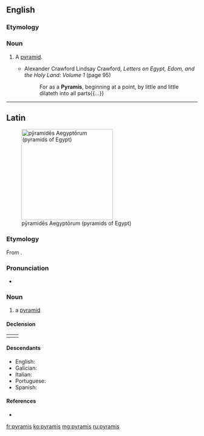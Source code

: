 ==English==

===Etymology===
{{etyl|la|en}} {{lena}}

===Noun===
{{en-noun|pyramides}}

# {{label|en|obsolete}} A [[pyramid]].
#* Alexander Crawford Lindsay Crawford, ''Letters on Egypt, Edom, and the Holy Land: Volume 1'' (page 95)
#*: For as a '''Pyramis''', beginning at a point, by little and little dilateth into all parts{{...}}

{{Webster 1913}}

----

==Latin==
[[File:All Gizah Pyramids.jpg|thumb|240px|pȳramidēs Aegyptōrum (pyramids of Egypt)]]

===Etymology===
From {{der|la|grc|πυραμίς}}.

===Pronunciation===
* {{la-IPA|pȳramis}}

===Noun===
{{la-noun|pȳramis||pȳramidis|gen2=pȳramidos|f|third}}

# a [[pyramid]]

====Declension====
{|
|{{la-decl-3rd|pȳramis|pȳramid}}
|{{la-decl-3rd-Greek|pȳramis|pȳramid}}
|}

====Descendants====
* English: {{l|en|pyramid}}
* Galician: {{l|gl|pirámide}}
* Italian: {{l|it|piramide}}
* Portuguese: {{l|pt|pirâmide}}
* Spanish: {{l|es|pirámide}}

====References====
* {{R:L&S|pyramis}}

[[fr:pyramis]]
[[ko:pyramis]]
[[mg:pyramis]]
[[ru:pyramis]]
